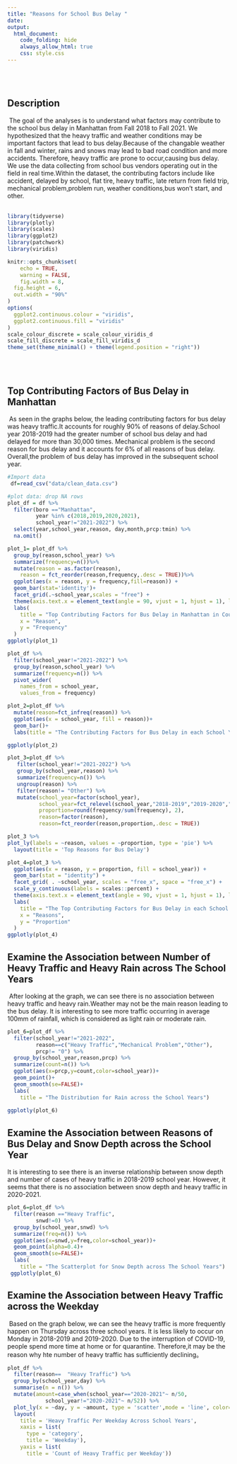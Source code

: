 ```yaml
---
title: "Reasons for School Bus Delay "
date: 
output: 
  html_document:
    code_folding: hide
    always_allow_html: true
    css: style.css
---
```


<br></br> 


## Description

\ The goal of the analyses is to understand what factors may contribute to the school bus delay in Manhattan from Fall 2018 to Fall 2021. We hypothesized that the heavy traffic and weather conditions may be important factors that lead to bus delay.Because of the changable weather in fall and winter, rains and snows may lead to bad road condition and more accidents. Therefore, heavy traffic are prone to occur,causing bus delay. 
We use the data collecting from school bus vendors operating out in the field in real time.Within the dataset, the contributing factors include like accident, delayed by school, flat tire, heavy traffic, late return from field trip, mechanical problem,problem run, weather conditions,bus won't start, and other.
<br></br>  
```r
library(tidyverse)
library(plotly)
library(scales)
library(ggplot2)
library(patchwork)
library(viridis)

knitr::opts_chunk$set(
	echo = TRUE,
	warning = FALSE,
	fig.width = 8, 
  fig.height = 6,
  out.width = "90%"
)
options(
  ggplot2.continuous.colour = "viridis",
  ggplot2.continuous.fill = "viridis"
)
scale_colour_discrete = scale_colour_viridis_d
scale_fill_discrete = scale_fill_viridis_d
theme_set(theme_minimal() + theme(legend.position = "right"))

```
<br></br>

## Top Contributing Factors of Bus Delay in Manhattan 

\ As seen in the graphs below, the leading contributing factors for bus delay was heavy traffic.It accounts for roughly 90% of reasons of delay.School year 2018-2019 had the greater number of school bus delay and had delayed for more than 30,000 times. Mechanical problem is the second reason for bus delay and it accounts for 6% of all reasons of bus delay.
Overall,the problem of bus delay has improved in the subsequent school year.


```r
#Import data
 df=read_csv("data/clean_data.csv")
```

```r
#plot data: drop NA rows
plot_df = df %>% 
  filter(boro =="Manhattan",
         year %in% c(2018,2019,2020,2021),
         school_year!="2021-2022") %>%
  select(year,school_year,reason, day,month,prcp:tmin) %>% 
  na.omit()
```

```r
plot_1= plot_df %>% 
  group_by(reason,school_year) %>% 
  summarize(frequency=n())%>%
  mutate(reason = as.factor(reason),
    reason = fct_reorder(reason,frequency,.desc = TRUE))%>% 
  ggplot(aes(x = reason, y = frequency,fill=reason)) + 
  geom_bar(stat='identity')+
  facet_grid(.~school_year,scales = "free") + 
  theme(axis.text.x = element_text(angle = 90, vjust = 1, hjust = 1), legend.position = "none") +
  labs(
    title = "Top Contributing Factors for Bus Delay in Manhattan in Count ",
    x = "Reason",
    y = "Frequency"
  ) 
ggplotly(plot_1)
```

```r
plot_df %>% 
  filter(school_year!="2021-2022") %>% 
  group_by(reason,school_year) %>% 
  summarize(frequency=n()) %>% 
  pivot_wider(
    names_from = school_year,
    values_from = frequency)

plot_2=plot_df %>% 
  mutate(reason=fct_infreq(reason)) %>%
  ggplot(aes(x = school_year, fill = reason))+
  geom_bar()+
  labs(title = "The Contributing Factors for Bus Delay in each School Year")

ggplotly(plot_2)
```


```r
plot_3=plot_df %>% 
   filter(school_year!="2021-2022") %>% 
   group_by(school_year,reason) %>% 
   summarize(frequency=n()) %>% 
   ungroup(reason) %>% 
   filter(reason!= "Other") %>% 
   mutate(school_year=factor(school_year),
          school_year=fct_relevel(school_year,"2018-2019","2019-2020","2020-2021"),
          proportion=round(frequency/sum(frequency), 2),
          reason=factor(reason),
          reason=fct_reorder(reason,proportion,.desc = TRUE))

plot_3 %>% 
plot_ly(labels = ~reason, values = ~proportion, type = 'pie') %>% 
  layout(title = 'Top Reasons for Bus Delay')

plot_4=plot_3 %>% 
  ggplot(aes(x = reason, y = proportion, fill = school_year)) +
  geom_bar(stat = "identity") +
  facet_grid( . ~school_year, scales = "free_x", space = "free_x") +
  scale_y_continuous(labels = scales::percent) +
  theme(axis.text.x = element_text(angle = 90, vjust = 1, hjust = 1), legend.position = "none") +
  labs(
    title = "The Top Contributing Factors for Bus Delay in each School Year in Percentage",
    x = "Reasons",
    y = "Proportion"
  ) 
ggplotly(plot_4)

```




## Examine the Association between Number of Heavy Traffic and Heavy Rain across The School Years

\ After looking at the graph, we can see there is no association between heavy traffic and heavy rain.Weather may not be the main reason leading to the bus delay. It is interesting to see more traffic occurring in average 100mm of rainfall, which is considered as light rain or moderate rain.
```r
plot_6=plot_df %>% 
  filter(school_year!="2021-2022",
         reason==c("Heavy Traffic","Mechanical Problem","Other"),
         prcp!= "0") %>%
  group_by(school_year,reason,prcp) %>% 
  summarize(count=n()) %>% 
  ggplot(aes(x=prcp,y=count,color=school_year))+
  geom_point()+
  geom_smooth(se=FALSE)+
  labs(
    title = "The Distribution for Rain across the School Years")
  
ggplotly(plot_6)

```

## Examine the Association between Reasons of Bus Delay and Snow Depth across the School Year

It is interesting to see there is an inverse relationship between snow depth and number of cases of heavy traffic in 2018-2019 school year. However, it seems that there is no association between snow depth and heavy traffic in 2020-2021.

```r
plot_6=plot_df %>% 
  filter(reason =="Heavy Traffic",
         snwd!=0) %>% 
  group_by(school_year,snwd) %>% 
  summarize(freq=n()) %>% 
  ggplot(aes(x=snwd,y=freq,color=school_year))+
  geom_point(alpha=0.4)+
  geom_smooth(se=FALSE)+
  labs(
    title = "The Scatterplot for Snow Depth across The School Years")
 ggplotly(plot_6) 
```


## Examine the Association between Heavy Traffic across the Weekday
\ Based on the graph below, we can see the heavy traffic is more frequently happen on Thursday across three school years.
It is less likely to occur on Monday in 2018-2019 and 2019-2020. Due to the interruption of COVID-19, people spend more time at home or for quarantine. Therefore,it may be the reason why hte number of heavy traffic has sufficiently declining。

```r
plot_df %>% 
  filter(reason==  "Heavy Traffic") %>% 
  group_by(school_year,day) %>%   
  summarise(n = n()) %>% 
  mutate(amount=case_when(school_year=="2020-2021"~ n/50,
            school_year!="2020-2021"~ n/52)) %>% 
  plot_ly(x = ~day, y = ~amount, type = 'scatter',mode = 'line', color= ~ school_year) %>%
  layout(
    title = 'Heavy Traffic Per Weekday Across School Years',
    xaxis = list(
      type = 'category',
      title = 'Weekday'),
    yaxis = list(
      title = 'Count of Heavy Traffic per Weekday'))
```


